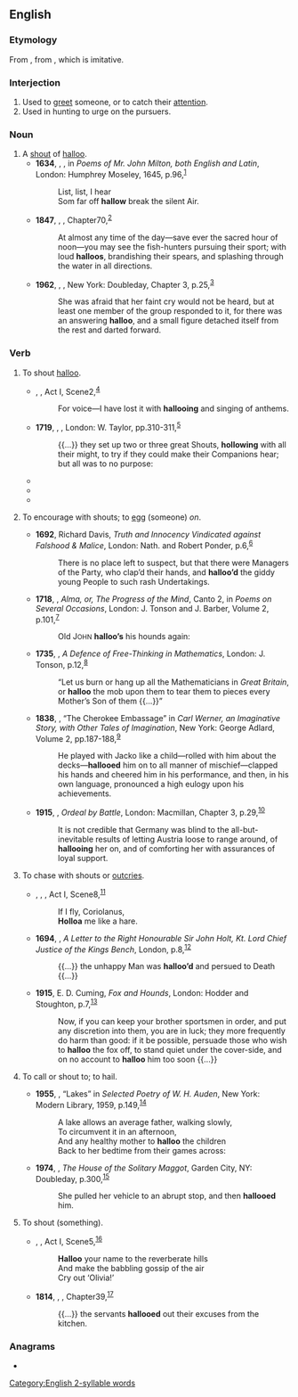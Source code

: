 ==English==

===Etymology===
From {{etyl|enm|en}} {{m|enm|hallow||pursue, urge on}}, from {{etyl|fro|en}} {{m|fro|haloer}}, which is imitative.

===Interjection===
{{en-interj}}

# Used to [[greet]] someone, or to catch their [[attention]].
# Used in hunting to urge on the pursuers.

===Noun===
{{en-noun}}

# A [[shout]] of [[#Interjection|halloo]].
#* '''1634''', {{w|John Milton}}, ''{{w|Comus (Milton)|Comus}}'', in ''Poems of Mr. John Milton, both English and Latin'', London: Humphrey Moseley, 1645, p.{{nbsp}}96,<sup>[http://name.umdl.umich.edu/A89149.0001.001]</sup>
#*: List, list, I hear
#*: Som far off '''hallow''' break the silent Air.
#* '''1847''', {{w|Herman Melville}}, ''{{w|Omoo}}'', Chapter{{nbsp}}70,<sup>[http://www.gutenberg.org/files/4045/4045-h/4045-h.htm]</sup>
#*: At almost any time of the day—save ever the sacred hour of noon—you may see the fish-hunters pursuing their sport; with loud '''halloos''', brandishing their spears, and splashing through the water in all directions.
#* '''1962''', {{w|Joan Aiken}}, ''{{w|The Wolves of Willoughby Chase}}'', New York: Doubleday, Chapter 3, p.{{nbsp}}25,<sup>[https://openlibrary.org/ia/wolvesofwillough00joan]</sup>
#*: She was afraid that her faint cry would not be heard, but at least one member of the group responded to it, for there was an answering '''halloo''', and a small figure detached itself from the rest and darted forward.

===Verb===
{{en-verb|halloos|pres_3sg2=hallooes|hallooing|hallooed}}

# {{lb|en|intransitive}} To shout [[#Interjection|halloo]].
#* {{circa|1597}} {{w|William Shakespeare}}, ''{{w|Henry IV, Part 2}}'', Act I, Scene{{nbsp}}2,<sup>[http://www.opensourceshakespeare.org/views/plays/play_view.php?WorkID=henry4p2&Scope=entire&pleasewait=1&msg=pl]</sup>
#*: For voice—I have lost it with '''hallooing''' and singing of anthems.
#* '''1719''', {{w|Daniel Defoe}}, ''{{w|Robinson Crusoe}}'', London: W. Taylor, pp.{{nbsp}}310-311,<sup>[http://name.umdl.umich.edu/004845034.0001.000]</sup>
#*: {{...}} they set up two or three great Shouts, '''hollowing''' with all their might, to try if they could make their Companions hear; but all was to no purpose:
#* {{quote-book|en|year=1857|author=S. H. Hammond|title=Wild Northern Scenes|chapter=|edition=|url=http://www.gutenberg.org/etext/10009
|passage=As our object was rather to enjoy the music of the chase, than to capture the deer, they shouted and '''hallooed''' as he entered the water, and he wheeled back, and went tearing in huge affright through the woods, up the island again.}}
#* {{quote-book|en|year=1907|author=William Hope Hodgson|title=The Boats of the "Glen Carrig"|chapter=|edition=|url=http://www.gutenberg.org/etext/10542
|passage=As we ran, we '''hallooed''', and so came upon the boy, and I saw that he had my sword.}}
#* {{quote-book|en|year=1917|author=Charles S. Brooks|title=There's Pippins And Cheese To Come|chapter=|edition=|url=http://www.gutenberg.org/etext/10023
|passage=We '''hallooed''' again, to rouse the trapper.}}
# {{lb|en|transitive}} To encourage with shouts; to [[egg on|egg]] (someone) ''on''.
#* '''1692''', Richard Davis, ''Truth and Innocency Vindicated against Falshood & Malice'', London: Nath. and Robert Ponder, p.{{nbsp}}6,<sup>[http://name.umdl.umich.edu/A37263.0001.001]</sup>
#*: There is no place left to suspect, but that there were Managers of the Party, who clap’d their hands, and '''halloo’d''' the giddy young People to such rash Undertakings.
#* '''1718''', {{w|Matthew Prior}}, ''Alma, or, The Progress of the Mind'', Canto 2, in ''Poems on Several Occasions'', London: J. Tonson and J. Barber, Volume 2, p.{{nbsp}}101,<sup>[https://catalog.hathitrust.org/Record/102432660]</sup>
#*: Old J<small>OHN</small> '''halloo’s''' his hounds again:
#* '''1735''', {{w|George Berkeley}}, ''A Defence of Free-Thinking in Mathematics'', London: J. Tonson, p.{{nbsp}}12,<sup>[http://name.umdl.umich.edu/004871920.0001.000]</sup>
#*: “Let us burn or hang up all the Mathematicians in ''Great Britain'', or '''halloo''' the mob upon them to tear them to pieces every Mother’s Son of them {{...}}”
#* '''1838''', {{w|William Gilmore Simms}}, “The Cherokee Embassage” in ''Carl Werner, an Imaginative Story, with Other Tales of Imagination'', New York: George Adlard, Volume 2, pp.{{nbsp}}187-188,<sup>[https://archive.org/details/carlwerneranima00simmgoog]</sup>
#*: He played with Jacko like a child—rolled with him about the decks—'''hallooed''' him on to all manner of mischief—clapped his hands and cheered him in his performance, and then, in his own language, pronounced a high eulogy upon his achievements.
#* '''1915''', {{w|F. S. Oliver|Frederick Scott Oliver}}, ''Ordeal by Battle'', London: Macmillan, Chapter 3, p.{{nbsp}}29,<sup>[https://archive.org/details/ordealbybattle00olivuoft]</sup>
#*: It is not credible that Germany was blind to the all-but-inevitable results of letting Austria loose to range around, of '''hallooing''' her on, and of comforting her with assurances of loyal support.
# {{lb|en|transitive}} To chase with shouts or [[outcry|outcries]].
#* {{circa|1607}}, {{w|William Shakespeare}}, ''{{w|Coriolanus}}'', Act I, Scene{{nbsp}}8,<sup>[http://www.opensourceshakespeare.org/views/plays/play_view.php?WorkID=coriolanus&Scope=entire&pleasewait=1&msg=pl]</sup>
#*: If I fly, Coriolanus,
#*: '''Holloa''' me like a hare.
#* '''1694''', {{w|Robert Ferguson (minister)|Robert Ferguson}}, ''A Letter to the Right Honourable Sir John Holt, Kt. Lord Chief Justice of the Kings Bench'', London, p.{{nbsp}}8,<sup>[http://name.umdl.umich.edu/A41187.0001.001]</sup>
#*: {{...}} the unhappy Man was '''halloo’d''' and persued to Death {{...}}
#* '''1915''', E. D. Cuming, ''Fox and Hounds'', London: Hodder and Stoughton, p.{{nbsp}}7,<sup>[https://archive.org/details/foxhounds00cumirich]</sup>
#*: Now, if you can keep your brother sportsmen in order, and put any discretion into them, you are in luck; they more frequently do harm than good: if it be possible, persuade those who wish to '''halloo''' the fox off, to stand quiet under the cover-side, and on no account to '''halloo''' him too soon {{...}}
# {{lb|en|transitive}} To call or shout to; to hail.
#* '''1955''', {{w|W. H. Auden}}, “Lakes” in ''Selected Poetry of W. H. Auden'', New York: Modern Library, 1959, p.{{nbsp}}149,<sup>[https://openlibrary.org/ia/selectedpoetry00whau]</sup>
#*: A lake allows an average father, walking slowly,
#*: To circumvent it in an afternoon,
#*: And any healthy mother to '''halloo''' the children
#*: Back to her bedtime from their games across:
#* '''1974''', {{w|James Purdy}}, ''The House of the Solitary Maggot'', Garden City, NY: Doubleday, p.{{nbsp}}300,<sup>[https://openlibrary.org/ia/houseofsolitary00purd]</sup>
#*: She pulled her vehicle to an abrupt stop, and then '''hallooed''' him.
# {{lb|en|transitive}} To shout (something).
#* {{circa|1599}} {{w|William Shakespeare}}, ''{{w|Twelfth Night}}'', Act I, Scene{{nbsp}}5,<sup>[http://www.opensourceshakespeare.org/views/plays/play_view.php?WorkID=12night&Scope=entire&pleasewait=1&msg=pl]</sup>
#*: '''Halloo''' your name to the reverberate hills
#*: And make the babbling gossip of the air
#*: Cry out ‘Olivia!’
#* '''1814''', {{w|Jane Austen}}, ''{{w|Mansfield Park}}'', Chapter{{nbsp}}39,<sup>[http://www.gutenberg.org/files/141/141-h/141-h.htm]</sup>
#*: {{...}} the servants '''hallooed''' out their excuses from the kitchen.

===Anagrams===
* {{anagrams|en|a=ahlloo|holloa}}

[[Category:English 2-syllable words]]